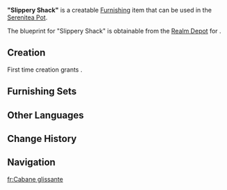 {{Furnishing Infobox
|id             = 370820
|category       = Building
|subcategory    = Fontaine-Style
|quality        = 3
|adeptal_energy = 60
|load           = 310
|reduced_load   = 179
|description    = A uniquely shaped dwelling with elegant contours that can be found in [[Merusea Village]]. The stone used here has a unique quality, and it seems to have been processed with techniques that only [[Melusine]]s are familiar with. The result is a smooth finish and vibrant colors that almost make it look like a colorful gem of sorts. However, Melusine senses are quite different from those of ordinary people, and they are used to walking about in such places. As for guests from outside, these stone platforms and floor panels might be so smooth that they in fact pose a bit of a slipping hazard...
|mention        = Melusine
|blueprint      = [[Tubby]]
}}
'''"Slippery Shack"''' is a creatable [[Furnishing]] item that can be used in the [[Serenitea Pot]].

The blueprint for "Slippery Shack" is obtainable from the [[Realm Depot]] for {{Item|Realm Currency|24|x=160}}.

==Creation==
First time creation grants {{Item|Trust|24|x=60}}.
{{Recipe
|type = Creation
|time = 14h
|Iron Chunk = 6
|Red Dye = 2
|sort = Iron Chunk;Red Dye
}}

==Furnishing Sets==
{{Craft Usage|type=Furnishing Set}}

==Other Languages==
{{Other Languages
|en      = "Slippery Shack"
|zhs     = 「滑滑小屋」
|zhs_rm  = 
|zht     = 「滑滑小屋」
|zht_rm  = 
|zh_tl   = 
|ja      = 「つるつる小屋」
|ja_rm   = "Tsurutsuru Koya"
|ja_tl   = 
|ko      = 「미끌미끌 오두막」
|ko_rm   = 
|ko_tl   = "Slippery Cabin"
|es      = Cabaña resbaladiza
|es_tl   = Slippery Cabin
|fr      = Cabane glissante
|fr_tl   = Slippery Shack
|ru      = «Скользкая хижина»
|ru_tl   = "Slippery Shack"
|th      = "บ้านลื่นถลา"
|th_rm   = 
|th_tl   = 
|vi      = Nhà Nhỏ Trơn Trượt
|vi_tl   = 
|de      = „Rutschige Hütte“
|de_tl   = "Slippery Shack"
|id      = "Pondok Licin"
|id_tl   = "Slippery Shack"
|pt      = "Cabana Escorregadia"
|pt_tl   = 
|tr      = "Kaygan Kulübe"
|tr_tl   = 
|it      = Capanna viscosa
|it_tl   = Viscose Hut
}}

==Change History==
{{Change History|4.2}}

==Navigation==
{{Furnishing Navbox|exterior}}

[[fr:Cabane glissante]]